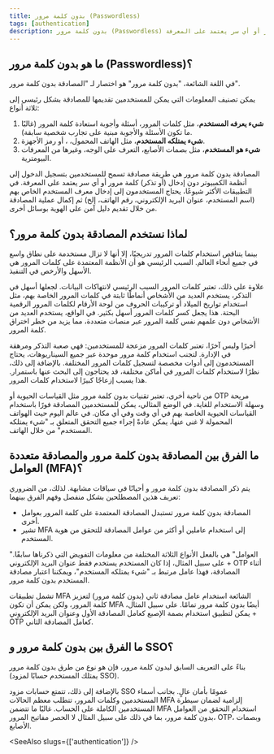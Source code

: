 ```yaml
---
title: بدون كلمة مرور (Passwordless)
tags: [authentication]
description: بدون كلمة مرور (Passwordless) هو طريقة مصادقة تسمح للمستخدمين بتسجيل الدخول إلى أنظمة الكمبيوتر دون إدخال (أو تذكر) كلمة مرور أو أي سر يعتمد على المعرفة.
---
```


## ما هو بدون كلمة مرور (Passwordless)؟

في اللغة الشائعة، "بدون كلمة مرور" هو اختصار لـ "المصادقة بدون كلمة مرور".

يمكن تصنيف المعلومات التي يمكن للمستخدمين تقديمها للمصادقة بشكل رئيسي إلى ثلاثة أنواع:

1. **شيء يعرفه المستخدم**، مثل كلمات المرور، أسئلة وأجوبة استعادة كلمة المرور (غالبًا ما تكون الأسئلة والأجوبة مبنية على تجارب شخصية سابقة).
2. **شيء يمتلكه المستخدم**، مثل الهاتف المحمول، <Ref slug='otp' />، أو رمز الأجهزة.
3. **شيء هو المستخدم**، مثل بصمات الأصابع، التعرف على الوجه، وغيرها من المعرفات البيومترية.

المصادقة بدون كلمة مرور هي طريقة مصادقة تسمح للمستخدمين بتسجيل الدخول إلى أنظمة الكمبيوتر دون إدخال (أو تذكر) كلمة مرور أو أي سر يعتمد على المعرفة. في التطبيقات الأكثر شيوعًا، يحتاج المستخدمون إلى إدخال معرف المستخدم الخاص بهم (اسم المستخدم، عنوان البريد الإلكتروني، رقم الهاتف، إلخ) ثم إكمال عملية المصادقة من خلال تقديم دليل آمن على الهوية بوسائل أخرى.

## لماذا نستخدم المصادقة بدون كلمة مرور؟

بينما يتناقص استخدام كلمات المرور تدريجيًا، إلا أنها لا تزال مستخدمة على نطاق واسع في جميع أنحاء العالم. السبب الرئيسي هو أن الأنظمة المعتمدة على كلمات المرور هي الأسهل والأرخص في التنفيذ.

علاوة على ذلك، تعتبر كلمات المرور السبب الرئيسي لانتهاكات البيانات. لجعلها أسهل في التذكر، يستخدم العديد من الأشخاص أنماطًا ثابتة في كلمات المرور الخاصة بهم، مثل استخدام تواريخ الميلاد أو تركيبات الحروف من لوحة الأرقام لكلمات المرور الرقمية البحتة. هذا يجعل كسر كلمات المرور أسهل بكثير. في الواقع، يستخدم العديد من الأشخاص دون علمهم نفس كلمة المرور عبر منصات متعددة، مما يزيد من خطر اختراق كلمة المرور.

أخيرًا وليس آخرًا، تعتبر كلمات المرور مزعجة للمستخدمين: فهي صعبة التذكر ومرهقة في الإدارة. لتجنب استخدام كلمة مرور موحدة عبر جميع السيناريوهات، يحتاج المستخدمون إلى أدوات مخصصة لتسجيل كلمات المرور المختلفة. بالإضافة إلى ذلك، نظرًا لاستخدام كلمات المرور في أماكن مختلفة، قد يحتاجون إلى البحث عنها باستمرار. هذا يسبب إزعاجًا كبيرًا لاستخدام كلمات المرور.

من ناحية أخرى، تعتبر تقنيات بدون كلمة مرور مثل القياسات الحيوية أو OTP مريحة وسهلة الاستخدام للغاية. في الوضع المثالي، يمكن للمستخدمين المصادقة فورًا باستخدام القياسات الحيوية الخاصة بهم في أي وقت وفي أي مكان. في عالم اليوم حيث الهواتف المحمولة لا غنى عنها، يمكن عادةً إجراء جميع التحقق المتعلق بـ "شيء يمتلكه المستخدم" من خلال الهاتف.

## ما الفرق بين المصادقة بدون كلمة مرور والمصادقة متعددة العوامل (MFA)؟

يتم ذكر المصادقة بدون كلمة مرور و<Ref slug='mfa' /> أحيانًا في سياقات مشابهة. لذلك، من الضروري تعريف هذين المصطلحين بشكل منفصل وفهم الفرق بينهما:

- المصادقة بدون كلمة مرور تستبدل المصادقة المعتمدة على كلمة المرور بعوامل أخرى.
- تشير MFA إلى استخدام عاملين أو أكثر من عوامل المصادقة للتحقق من هوية المستخدم.

"العوامل" هي بالفعل الأنواع الثلاثة المختلفة من معلومات التفويض التي ذكرناها سابقًا. على سبيل المثال، إذا كان المستخدم يستخدم فقط عنوان البريد الإلكتروني + OTP أثناء المصادقة، فهذا عامل مرتبط بـ "شيء يمتلكه المستخدم"، ويمكننا اعتبار مصادقة المستخدم بدون كلمة مرور.

تشمل تطبيقات MFA الشائعة استخدام عامل مصادقة ثاني (بدون كلمة مرور) لتعزيز كلمة المرور، ولكن يمكن أن تكون MFA أيضًا بدون كلمة مرور تمامًا. على سبيل المثال، يمكن لتطبيق استخدام بصمة الإصبع كعامل المصادقة الأول وعنوان البريد الإلكتروني + OTP كعامل المصادقة الثاني.

## ما الفرق بين بدون كلمة مرور و SSO؟

بناءً على التعريف السابق لبدون كلمة مرور، فإن <Ref slug='single-sign-on' /> هو نوع من طرق بدون كلمة مرور (يمتلك المستخدم حسابًا لمزود SSO).

بالإضافة إلى ذلك، تتمتع حسابات مزود SSO عمومًا بأمان عالٍ. بجانب أسماء المستخدمين وكلمات المرور، تتطلب معظم الحالات MFA إلزامية لضمان سيطرة المستخدمين الكاملة على الحساب. غالبًا ما تتضمن MFA استخدام التحقق من العوامل بدون كلمة مرور، بما في ذلك على سبيل المثال لا الحصر مفاتيح المرور، OTP، وبصمات الأصابع.

<SeeAlso slugs={['authentication']} />